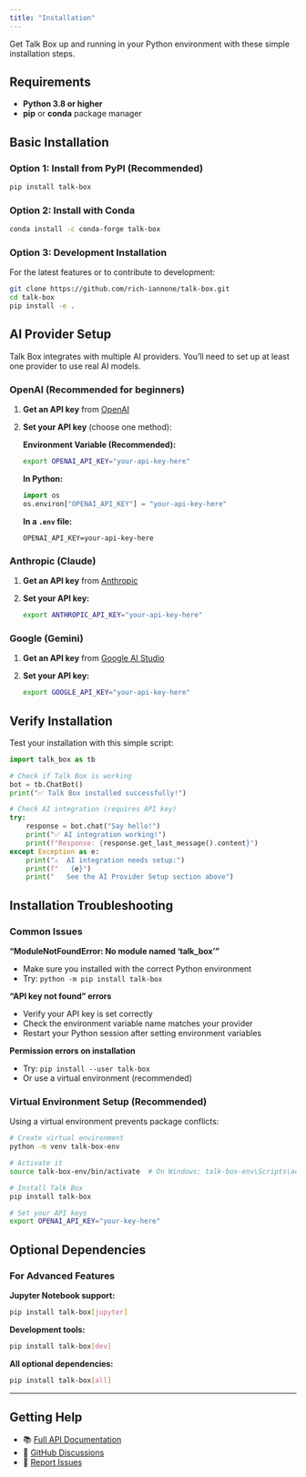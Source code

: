 ```yaml
---
title: "Installation"
---
```


Get Talk Box up and running in your Python environment with these simple installation steps.

## Requirements

- **Python 3.8 or higher**
- **pip** or **conda** package manager

## Basic Installation

### Option 1: Install from PyPI (Recommended)

```bash
pip install talk-box
```

### Option 2: Install with Conda

```bash
conda install -c conda-forge talk-box
```

### Option 3: Development Installation

For the latest features or to contribute to development:

```bash
git clone https://github.com/rich-iannone/talk-box.git
cd talk-box
pip install -e .
```

## AI Provider Setup

Talk Box integrates with multiple AI providers. You'll need to set up at least one provider to use real AI models.

### OpenAI (Recommended for beginners)

1. **Get an API key** from [OpenAI](https://platform.openai.com/api-keys)

2. **Set your API key** (choose one method):

   **Environment Variable (Recommended):**
   ```bash
   export OPENAI_API_KEY="your-api-key-here"
   ```

   **In Python:**
   ```python
   import os
   os.environ["OPENAI_API_KEY"] = "your-api-key-here"
   ```

   **In a `.env` file:**
   ```
   OPENAI_API_KEY=your-api-key-here
   ```

### Anthropic (Claude)

1. **Get an API key** from [Anthropic](https://console.anthropic.com/)

2. **Set your API key:**
   ```bash
   export ANTHROPIC_API_KEY="your-api-key-here"
   ```

### Google (Gemini)

1. **Get an API key** from [Google AI Studio](https://makersuite.google.com/app/apikey)

2. **Set your API key:**
   ```bash
   export GOOGLE_API_KEY="your-api-key-here"
   ```

## Verify Installation

Test your installation with this simple script:

```python
import talk_box as tb

# Check if Talk Box is working
bot = tb.ChatBot()
print("✅ Talk Box installed successfully!")

# Check AI integration (requires API key)
try:
    response = bot.chat("Say hello!")
    print("✅ AI integration working!")
    print(f"Response: {response.get_last_message().content}")
except Exception as e:
    print("⚠️  AI integration needs setup:")
    print(f"   {e}")
    print("   See the AI Provider Setup section above")
```

## Installation Troubleshooting

### Common Issues

**"ModuleNotFoundError: No module named 'talk_box'"**

- Make sure you installed with the correct Python environment
- Try: `python -m pip install talk-box`

**"API key not found" errors**

- Verify your API key is set correctly
- Check the environment variable name matches your provider
- Restart your Python session after setting environment variables

**Permission errors on installation**

- Try: `pip install --user talk-box`
- Or use a virtual environment (recommended)

### Virtual Environment Setup (Recommended)

Using a virtual environment prevents package conflicts:

```bash
# Create virtual environment
python -m venv talk-box-env

# Activate it
source talk-box-env/bin/activate  # On Windows: talk-box-env\Scripts\activate

# Install Talk Box
pip install talk-box

# Set your API keys
export OPENAI_API_KEY="your-key-here"
```

## Optional Dependencies

### For Advanced Features

**Jupyter Notebook support:**

```bash
pip install talk-box[jupyter]
```

**Development tools:**

```bash
pip install talk-box[dev]
```

**All optional dependencies:**

```bash
pip install talk-box[all]
```

---

## Getting Help

- 📚 [Full API Documentation](/reference/index.qmd)
- 💬 [GitHub Discussions](https://github.com/rich-iannone/talk-box/discussions)
- 🐛 [Report Issues](https://github.com/rich-iannone/talk-box/issues)
